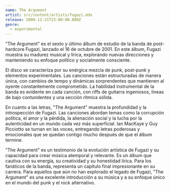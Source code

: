 ```yaml
---
name: The Argument
artist: src/content/artists/fugazi.mdx
release: 2000-12-31T23:00:00.000Z
genre:
  - experimental
---
```


"The Argument" es el sexto y último álbum de estudio de la banda de post-hardcore Fugazi, lanzado el 16 de octubre de 2001. En este álbum, Fugazi muestra su madurez musical y lírica, explorando nuevas direcciones y manteniendo su enfoque político y socialmente consciente.

El disco se caracteriza por su enérgica mezcla de punk, post-punk y elementos experimentales. Las canciones están estructuradas de manera única, con cambios de tempo y dinámicas sorprendentes que mantienen al oyente constantemente comprometido. La habilidad instrumental de la banda es evidente en cada canción, con riffs de guitarra ingeniosos, líneas de bajo contundentes y una sección rítmica sólida.

En cuanto a las letras, "The Argument" muestra la profundidad y la introspección de Fugazi. Las canciones abordan temas como la corrupción política, el amor y la pérdida, la alienación social y la lucha por la autenticidad en un mundo cada vez más superficial. Ian MacKaye y Guy Picciotto se turnan en las voces, entregando letras poderosas y emocionales que se quedan contigo mucho después de que el álbum termine.

"The Argument" es un testimonio de la evolución artística de Fugazi y su capacidad para crear música atemporal y relevante. Es un álbum que cautiva con su energía, su creatividad y su honestidad lírica. Para los fanáticos de la banda, representa un capítulo final impresionante en su carrera. Para aquellos que aún no han explorado el legado de Fugazi, "The Argument" es una excelente introducción a su música y a su enfoque único en el mundo del punk y el rock alternativo.
